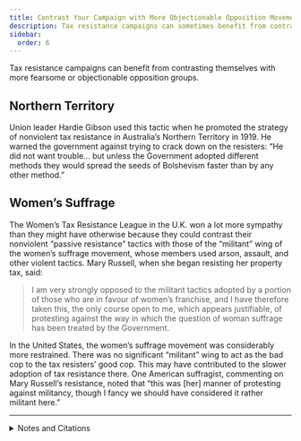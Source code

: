 ```yaml
---
title: Contrast Your Campaign with More Objectionable Opposition Movements
description: Tax resistance campaigns can sometimes benefit from contrasting themselves with more fearsome or objectionable opposition groups.
sidebar:
  order: 6
---
```


Tax resistance campaigns can benefit from contrasting themselves with more fearsome or objectionable opposition groups.

## <Badge text="Example" size="medium" /> Northern Territory

Union leader Hardie Gibson used this tactic when he promoted the strategy of nonviolent tax resistance in Australia’s Northern Territory in 1919.
He warned the government against trying to crack down on the resisters:
“He did not want trouble… but unless the Government adopted different methods they would spread the seeds of Bolshevism faster than by any other method.”

## <Badge text="Example" size="medium" /> Women’s Suffrage

The Women’s Tax Resistance League in the U.K. won a lot more sympathy than they might have otherwise because they could contrast their nonviolent “passive resistance” tactics with those of the “militant” wing of the women’s suffrage movement, whose members used arson, assault, and other violent tactics.
Mary Russell, when she began resisting her property tax, said:

> I am very strongly opposed to the militant tactics adopted by a portion of those who are in favour of women’s franchise, and I have therefore taken this, the only course open to me, which appears justifiable, of protesting against the way in which the question of woman suffrage has been treated by the Government.

In the United States, the women’s suffrage movement was considerably more restrained.
There was no significant “militant” wing to act as the bad cop to the tax resisters’ good cop.
This may have contributed to the slower adoption of tax resistance there.
One American suffragist, commenting on Mary Russell’s resistance, noted that “this was [her] manner of protesting against militancy, though I fancy we should have considered it rather militant here.”

<hr />

<details>
<summary>Notes and Citations</summary>

* “Taxation Without Representation” <i>The Northern Territory Times and Gazette</i> 20 September 1919 p. 17
* “Duchess as Tax Resister” <i>The [Melbourne] Argus</i> 23 April 1913 p. 13
* “How Pankhurstism Retards Suffrage” <i>New York Sun</i> 19 August 1913, p. 7 (quoting Carrie Chapman Catt)

</details>

